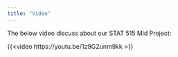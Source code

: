 ```yaml
---
title: "Video"
---
```


The below video discuss about our STAT 515 Mid Project:

{{<video https://youtu.be/1z9G2unm9kk >}}
